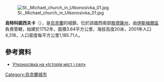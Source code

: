 [[Image:St._Michael_church_in_Utkonosivka_01.jpg|right]]

{{coord|45|29|47|N|28|57|15|E|scale:30000|display=title}}

'''烏特科諾西夫卡'''（{{lang-uk|Утконосівка}}），是[[烏克蘭|烏克蘭]]的城鎮，位於該國西南部[[敖德薩州|敖德薩州]]，由[[伊斯梅爾區|伊斯梅爾區]]負責管轄，始建於1752年，面積3.64平方公里，海拔高度20米，2001年人口4,318，人口密度每平方公里1,185.71人。

==參考資料==
* [http://ukrssr.ru/Odesskaja.obl/Izmailxskij.rajon/Utkonosovka.html Утконосівка на «Історія міст і сел»] {{Wayback|url=http://ukrssr.ru/Odesskaja.obl/Izmailxskij.rajon/Utkonosovka.html |date=20141010135625 }}

{{Ukraine-geo-stub}}
[[Category:烏克蘭城市|Category:烏克蘭城市]]